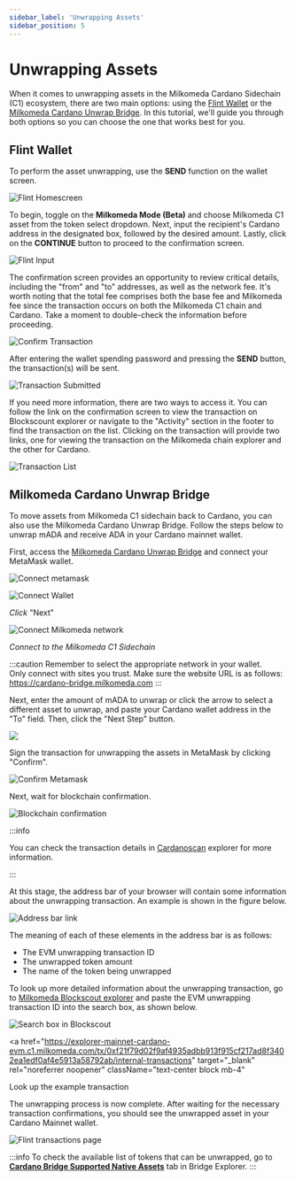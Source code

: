 ```yaml
---
sidebar_label: 'Unwrapping Assets'
sidebar_position: 5
---
```


# Unwrapping Assets
When it comes to unwrapping assets in the Milkomeda Cardano Sidechain (C1) ecosystem, there are two main options: using the [Flint Wallet](https://flint-wallet.com/) or the [Milkomeda Cardano Unwrap Bridge](https://cardano-bridge.milkomeda.com/bridge). In this tutorial, we'll guide you through both options so you can choose the one that works best for you.

## Flint Wallet
To perform the asset unwrapping, use the **SEND** function on the wallet screen.

![Flint Homescreen](/img/flint-home-screen.png)

To begin, toggle on the **Milkomeda Mode (Beta)** and choose Milkomeda C1 asset from the token select dropdown. Next, input the recipient's Cardano address in the designated box, followed by the desired amount. Lastly, click on the **CONTINUE** button to proceed to the confirmation screen.

![Flint Input](/img/unwrappingflintinput.png)

The confirmation screen provides an opportunity to review critical details, including the "from" and "to" addresses, as well as the network fee. It's worth noting that the total fee comprises both the base fee and Milkomeda fee since the transaction occurs on both the Milkomeda C1 chain and Cardano. Take a moment to double-check the information before proceeding.

![Confirm Transaction](/img/unwrapping-confirm-transaction.png)

After entering the wallet spending password and pressing the **SEND** button, the transaction(s) will be sent.


![Transaction Submitted](/img/unwrapping-transaction-submitted.png)

If you need more information, there are two ways to access it. You can follow the link on the confirmation screen to view the transaction on Blockscount explorer or navigate to the "Activity" section in the footer to find the transaction on the list. Clicking on the transaction will provide two links, one for viewing the transaction on the Milkomeda chain explorer and the other for Cardano.


![Transaction List](/img/unwrapping-transaction-list.png)

## Milkomeda Cardano Unwrap Bridge

To move assets from Milkomeda C1 sidechain back to Cardano, you can also use the Milkomeda Cardano Unwrap Bridge. Follow the steps below to unwrap mADA and receive ADA in your Cardano mainnet wallet.&#x20;

First, access the [Milkomeda Cardano Unwrap Bridge](https://cardano-bridge.milkomeda.com/bridge) and connect your MetaMask wallet.

![Connect metamask](/img/connect-metamask.png)

![Connect Wallet](/img/connect-wallet.png)

_Click_ "Next"

![Connect Milkomeda network](/img/connect-milkomeda.png)

_Connect to the Milkomeda C1 Sidechain_

:::caution
Remember to select the appropriate network in your wallet. <br />
Only connect with sites you trust. Make sure the website URL is as follows: https://cardano-bridge.milkomeda.com
:::

Next, enter the amount of mADA to unwrap or click the arrow to select a different asset to unwrap, and paste your Cardano wallet address in the "To" field. Then, click the "Next Step" button.

<img className="img-full" src={tokenSelection} />

Sign the transaction for unwrapping the assets in MetaMask by clicking "Confirm".

![Confirm Metamask](/img/confirm-metamask.png)

Next, wait for blockchain confirmation.

<img className="img-full" src={blockchainConfirmation} alt="Blockchain confirmation" />

:::info

You can check the transaction details in [Cardanoscan](https://cardanoscan.io) explorer for more information.

:::

At this stage, the address bar of your browser will contain some information about the unwrapping transaction. An example is shown in the figure below.

<img className="img-full" src={addressBar} alt="Address bar link" />

The meaning of each of these elements in the address bar is as follows:

- The EVM unwrapping transaction ID
- The unwrapped token amount
- The name of the token being unwrapped

To look up more detailed information about the unwrapping transaction, go to [Milkomeda Blockscout explorer](https://explorer-mainnet-cardano-evm.c1.milkomeda.com/) and paste the EVM unwrapping transaction ID into the search box, as shown below.

<img className="img-full" src={searchBox} alt="Search box in Blockscout" />

<a
  href="https://explorer-mainnet-cardano-evm.c1.milkomeda.com/tx/0xf21f79d02f9af4935adbb913f915cf217ad8f3402ea1edf0af4e5913a58792ab/internal-transactions"
  target="_blank"
  rel="noreferrer noopener"
  className="text-center block mb-4"
>
  Look up the example transaction
</a>

The unwrapping process is now complete. After waiting for the necessary transaction confirmations, you should see the unwrapped asset in your Cardano Mainnet wallet.

![Flint transactions page](/img/flint-transactions.png)

:::info
To check the available list of tokens that can be unwrapped, go to [**Cardano Bridge Supported Native Assets**](https://bridge-explorer.milkomeda.com/cardano-mainnet/tokens) tab in Bridge Explorer.
:::
